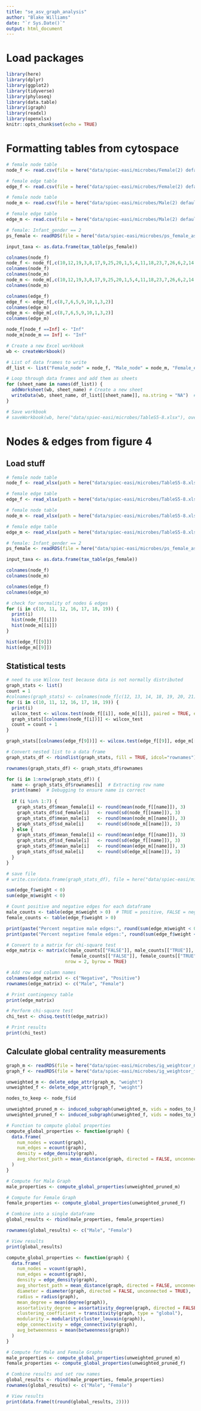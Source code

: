 ```yaml
---
title: "se_asv_graph_analysis"
author: "Blake Williams"
date: "`r Sys.Date()`"
output: html_document
---
```


# Load packages
```r
library(here)
library(dplyr)
library(ggplot2)
library(tidyverse)
library(phyloseq)
library(data.table)
library(igraph)
library(readxl)
library(openxlsx)
knitr::opts_chunk$set(echo = TRUE)
```

# Formatting tables from cytospace
```r
# female node table
node_f <- read.csv(file = here("data/spiec-easi/microbes/Female(2) default node.csv"))

# female edge table
edge_f <- read.csv(file = here("data/spiec-easi/microbes/Female(2) default edge.csv"))

# female node table
node_m <- read.csv(file = here("data/spiec-easi/microbes/Male(2) default node.csv"))

# female edge table
edge_m <- read.csv(file = here("data/spiec-easi/microbes/Male(2) default edge.csv"))

# female: Infant_gender == 2
ps_female <- readRDS(file = here("data/spiec-easi/microbes/ps_female_asv.rds"))

input_taxa <- as.data.frame(tax_table(ps_female))
```

```r
colnames(node_f)
node_f <- node_f[,c(10,12,19,3,8,17,9,25,20,1,5,4,11,18,23,7,26,6,2,14,15,16,21,27)]
colnames(node_f)
colnames(node_m)
node_m <- node_m[,c(10,12,19,3,8,17,9,25,20,1,5,4,11,18,23,7,26,6,2,14,15,16,21,27)]
colnames(node_m)

colnames(edge_f)
edge_f <- edge_f[,c(8,7,6,5,9,10,1,3,2)]
colnames(edge_m)
edge_m <- edge_m[,c(8,7,6,5,9,10,1,3,2)]
colnames(edge_m)

node_f[node_f ==Inf] <- "Inf"
node_m[node_m == Inf] <- "Inf"

# Create a new Excel workbook
wb <- createWorkbook()

# List of data frames to write
df_list <- list("Female_node" = node_f, "Male_node" = node_m, "Female_edge" = edge_f, "Male_edge" = edge_m)

# Loop through data frames and add them as sheets
for (sheet_name in names(df_list)) {
  addWorksheet(wb, sheet_name) # Create a new sheet
  writeData(wb, sheet_name, df_list[[sheet_name]], na.string = "NA")  # Preserve Inf
}

# Save workbook
# saveWorkbook(wb, here("data/spiec-easi/microbes/TableS5-8.xlsx"), overwrite = TRUE)
```


# Nodes & edges from figure 4
## Load stuff
```r
# female node table
node_f <- read_xlsx(path = here("data/spiec-easi/microbes/TableS5-8.xlsx"), sheet = 1)

# female edge table
edge_f <- read_xlsx(path = here("data/spiec-easi/microbes/TableS5-8.xlsx"), sheet = 3)

# female node table
node_m <- read_xlsx(path = here("data/spiec-easi/microbes/TableS5-8.xlsx"), sheet = 2)

# female edge table
edge_m <- read_xlsx(path = here("data/spiec-easi/microbes/TableS5-8.xlsx"), sheet = 4)

# female: Infant_gender == 2
ps_female <- readRDS(file = here("data/spiec-easi/microbes/ps_female_asv.rds"))

input_taxa <- as.data.frame(tax_table(ps_female))
```

```r
colnames(node_f)
colnames(node_m)

colnames(edge_f)
colnames(edge_m)
```

```r
# check for normality of nodes & edges
for (i in c(10, 11, 12, 16, 17, 18, 19)) {
  print(i)
  hist(node_f[[i]])
  hist(node_m[[i]])
}

hist(edge_f[[9]])
hist(edge_m[[9]])
```

## Statistical tests
```r
# need to use Wilcox test because data is not normally distributed
graph_stats <- list()
count = 1
#colnames(graph_stats) <- colnames(node_f[c(12, 13, 14, 18, 19, 20, 21)])
for (i in c(10, 11, 12, 16, 17, 18, 19)) {
  print(i)
  wilcox_test <- wilcox.test(node_f[[i]], node_m[[i]], paired = TRUE, exact = FALSE)
  graph_stats[[colnames(node_f[i])]] <- wilcox_test
  count = count + 1
}

graph_stats[[colnames(edge_f[9])]] <- wilcox.test(edge_f[[9]], edge_m[[9]], paired = FALSE, exact = FALSE) ## is this the type of test I want to run?
```


```r
# Convert nested list to a data frame
graph_stats_df <- rbindlist(graph_stats, fill = TRUE, idcol="rownames")

rownames(graph_stats_df) <- graph_stats_df$rownames

for (i in 1:nrow(graph_stats_df)) {   
  name <- graph_stats_df$rownames[i]  # Extracting row name
  print(name)  # Debugging to ensure name is correct
  
  if (i %in% 1:7) {  
    graph_stats_df$mean_female[i] <- round(mean(node_f[[name]]), 3)
    graph_stats_df$sd_female[i]   <- round(sd(node_f[[name]]), 3)
    graph_stats_df$mean_male[i]   <- round(mean(node_m[[name]]), 3)
    graph_stats_df$sd_male[i]     <- round(sd(node_m[[name]]), 3)
  } else {    
    graph_stats_df$mean_female[i] <- round(mean(edge_f[[name]]), 3)
    graph_stats_df$sd_female[i]   <- round(sd(edge_f[[name]]), 3)
    graph_stats_df$mean_male[i]   <- round(mean(edge_m[[name]]), 3)
    graph_stats_df$sd_male[i]     <- round(sd(edge_m[[name]]), 3)
  }
}

# save file
# write.csv(data.frame(graph_stats_df), file = here("data/spiec-easi/microbes/graph_stats_df_033125.csv"))
```


```r
sum(edge_f$weight < 0)
sum(edge_m$weight < 0)
```

```r
# Count positive and negative edges for each dataframe
male_counts <- table(edge_m$weight > 0)  # TRUE = positive, FALSE = negative
female_counts <- table(edge_f$weight > 0)

print(paste("Percent negative male edges:", round(sum(edge_m$weight < 0)/sum(edge_m$weight > 0), 2)*100))
print(paste("Percent negative female edges:", round(sum(edge_f$weight < 0)/sum(edge_f$weight > 0), 2)*100))

# Convert to a matrix for chi-square test
edge_matrix <- matrix(c(male_counts[["FALSE"]], male_counts[["TRUE"]],
                        female_counts[["FALSE"]], female_counts[["TRUE"]]),
                      nrow = 2, byrow = TRUE)

# Add row and column names
colnames(edge_matrix) <- c("Negative", "Positive")
rownames(edge_matrix) <- c("Male", "Female")

# Print contingency table
print(edge_matrix)

# Perform chi-square test
chi_test <- chisq.test(t(edge_matrix))

# Print results
print(chi_test)

```

## Calculate global centrality measurements
```r
graph_m <- readRDS(file = here("data/spiec-easi/microbes/ig_weightcor_m.rds"))
graph_f <- readRDS(file = here("data/spiec-easi/microbes/ig_weightcor_f.rds"))

unweighted_m <- delete_edge_attr(graph_m, "weight")
unweighted_f <- delete_edge_attr(graph_f, "weight")

nodes_to_keep <- node_f$id

unweighted_pruned_m <- induced_subgraph(unweighted_m, vids = nodes_to_keep)
unweighted_pruned_f <- induced_subgraph(unweighted_f, vids = nodes_to_keep)
```

```r
# Function to compute global properties
compute_global_properties <- function(graph) {
  data.frame(
    num_nodes = vcount(graph),
    num_edges = ecount(graph),
    density = edge_density(graph),
    avg_shortest_path = mean_distance(graph, directed = FALSE, unconnected = TRUE)
  )
}
```

```r
# Compute for Male Graph
male_properties <- compute_global_properties(unweighted_pruned_m)

# Compute for Female Graph
female_properties <- compute_global_properties(unweighted_pruned_f)

# Combine into a single dataframe
global_results <- rbind(male_properties, female_properties)

rownames(global_results) <- c("Male", "Female")

# View results
print(global_results)
```


```r
compute_global_properties <- function(graph) {
  data.frame(
    num_nodes = vcount(graph),
    num_edges = ecount(graph),
    density = edge_density(graph),
    avg_shortest_path = mean_distance(graph, directed = FALSE, unconnected = TRUE),
    diameter = diameter(graph, directed = FALSE, unconnected = TRUE),
    radius = radius(graph),
    mean_degree = mean(degree(graph)),
    assortativity_degree = assortativity_degree(graph, directed = FALSE),
    clustering_coefficient = transitivity(graph, type = "global"),
    modularity = modularity(cluster_louvain(graph)),
    edge_connectivity = edge_connectivity(graph),
    avg_betweenness = mean(betweenness(graph))
  )
}

# Compute for Male and Female Graphs
male_properties <- compute_global_properties(unweighted_pruned_m)
female_properties <- compute_global_properties(unweighted_pruned_f)

# Combine results and set row names
global_results <- rbind(male_properties, female_properties)
rownames(global_results) <- c("Male", "Female")

# View results
print(data.frame(t(round(global_results, 2))))
```
